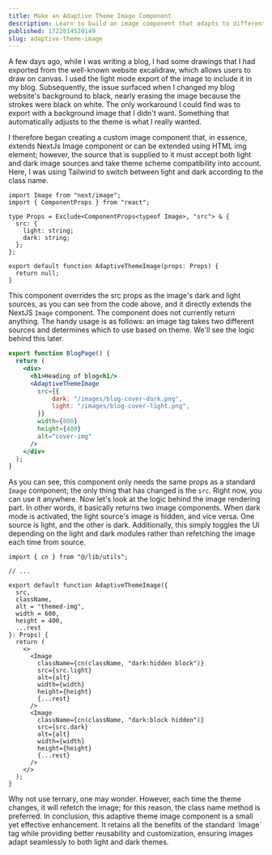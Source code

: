 ```yaml
---
title: Make an Adaptive Theme Image Component
description: Learn to build an image component that adapts to different themes for a cohesive website look.
published: 1722014520149
slug: adaptive-theme-image
---
```


A few days ago, while I was writing a blog, I had some drawings that I had exported from the well-known website excalidraw, which allows users to draw on canvas. I used the light mode export of the image to include it in my blog. Subsequently, the issue surfaced when I changed my blog website's background to black, nearly erasing the image because the strokes were black on white. The only workaround I could find was to export with a background image that I didn't want. Something that automatically adjusts to the theme is what I really wanted.

I therefore began creating a custom image component that, in essence, extends NextJs Image component or can be extended using HTML img element; however, the source that is supplied to it must accept both light and dark image sources and take theme scheme compatibility into account. Here, I was using Tailwind to switch between light and dark according to the class name.

```tsx {4-9}
import Image from "next/image";
import { ComponentProps } from "react";

type Props = Exclude<ComponentProps<typeof Image>, "src"> & {
  src: {
    light: string;
    dark: string;
  };
};

export default function AdaptiveThemeImage(props: Props) {
  return null;
}
```

This component overrides the src props as the image's dark and light sources, as you can see from the code above, and it directly extends the NextJS `Image` component. The component does not currently return anything. The handy usage is as follows: an image tag takes two different sources and determines which to use based on theme. We'll see the logic behind this later.

```jsx
export function BlogPage() {
  return (
    <div>
      <h1>Heading of blog<h1/>
      <AdaptiveThemeImage
        src={{
            dark: "/images/blog-cover-dark.png",
            light: "/images/blog-cover-light.png",
        }}
        width={800}
        height={400}
        alt="cover-img"
      />
    </div>
  );
}
```

As you can see, this component only needs the same props as a standard `Image` component; the only thing that has changed is the `src`. Right now, you can use it anywhere. Now let's look at the logic behind the image rendering part. In other words, it basically returns two image components. When dark mode is activated, the light source's image is hidden, and vice versa. One source is light, and the other is dark. Additionally, this simply toggles the UI depending on the light and dark modules rather than refetching the image each time from source.

```tsx
import { cn } from "@/lib/utils";

// ...

export default function AdaptiveThemeImage({
  src,
  className,
  alt = "themed-img",
  width = 600,
  height = 400,
  ...rest
}: Props) {
  return (
    <>
      <Image
        className={cn(className, "dark:hidden block")}
        src={src.light}
        alt={alt}
        width={width}
        height={height}
        {...rest}
      />
      <Image
        className={cn(className, "dark:block hidden")}
        src={src.dark}
        alt={alt}
        width={width}
        height={height}
        {...rest}
      />
    </>
  );
}
```

<Note>
  Why not use ternary, one may wonder. However, each time the theme changes, it
  will refetch the image; for this reason, the class name method is preferred.
</Note>
In conclusion, this adaptive theme image component is a small yet effective enhancement.
It retains all the benefits of the standard `Image` tag while providing better reusability
and customization, ensuring images adapt seamlessly to both light and dark themes.
